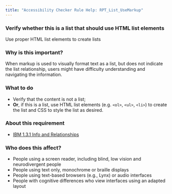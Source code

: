 ```yaml
---
title: "Accessibility Checker Rule Help: RPT_List_UseMarkup"
---
```


<div className="toolHelp">
<Row>
<Column colLg={16} colMd={8} colSm={4} className="toolHead">

### Verify whether this is a list that should use HTML list elements

<div id="locLevel"></div>

Use proper HTML list elements to create lists

</Column>
</Row>
<Row>
<Column colLg={11} colMd={5} colSm={4} className="toolMain">

### Why is this important?

When markup is used to visually format text as a list, but does not indicate the list relationship, users might have difficulty understanding and navigating the information.

<div id="locSnippet"></div>

### What to do

 * Verify that the content is not a list;
 * **Or**, if this is a list, use HTML list elements (e.g. `<ol>`, `<ul>`, `<li>`) to create the list and CSS to style the list as desired.

</Column>
<Column colLg={5} colMd={3} colSm={4} className="toolLeft">

### About this requirement

* [IBM 1.3.1 Info and Relationships](https://www.ibm.com/able/requirements/requirements/#1_3_1)

### Who does this affect?

 * People using a screen reader, including blind, low vision and neurodivergent people
 * People using text only, monochrome or braille displays
 * People using text-based browsers (e.g., Lynx) or audio interfaces
 * People with cognitive differences who view interfaces using an adapted layout

</Column>
</Row>
</div>

